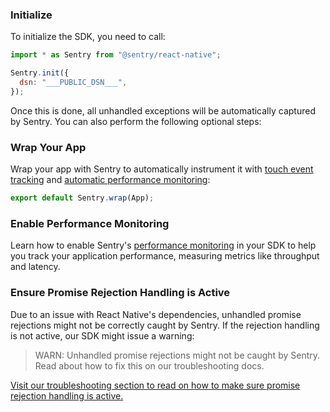 ### Initialize

To initialize the SDK, you need to call:

```javascript {filename:App.js}
import * as Sentry from "@sentry/react-native";

Sentry.init({
  dsn: "___PUBLIC_DSN___",
});
```

Once this is done, all unhandled exceptions will be automatically captured by Sentry. You can also perform the following optional steps:

### Wrap Your App

Wrap your app with Sentry to automatically instrument it with [touch event tracking](/platforms/react-native/touchevents/) and [automatic performance monitoring](/platforms/react-native/performance/instrumentation/automatic-instrumentation/):

```javascript {filename:App.js}
export default Sentry.wrap(App);
```

### Enable Performance Monitoring

Learn how to enable Sentry's [performance monitoring](/platforms/react-native/performance/) in your SDK to help you track your application performance, measuring metrics like throughput and latency.

### Ensure Promise Rejection Handling is Active

Due to an issue with React Native's dependencies, unhandled promise rejections might not be correctly caught by Sentry. If the rejection handling is not active, our SDK might issue a warning:

> WARN: Unhandled promise rejections might not be caught by Sentry. Read about how to fix this on our troubleshooting docs.

[Visit our troubleshooting section to read on how to make sure promise rejection handling is active.](/platforms/react-native/troubleshooting/#unhandled-promise-rejections)
